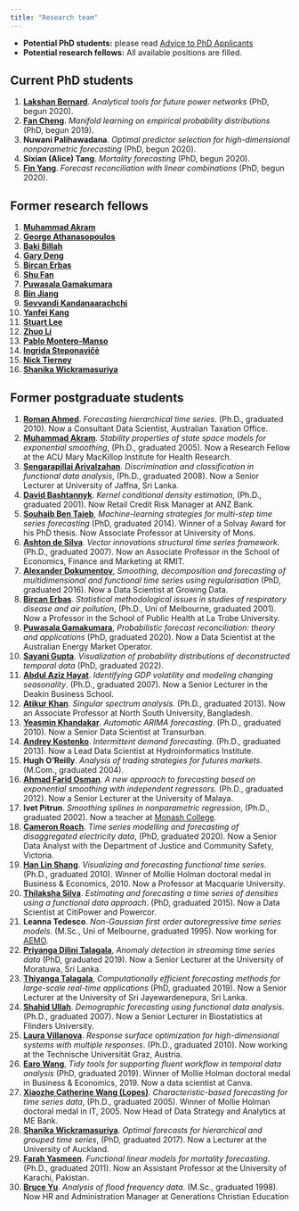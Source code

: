 ```yaml
---
title: "Research team"
---
```


  * **Potential PhD students:** please read [Advice to PhD Applicants](/hyndsight/phdapplicants/)
  * **Potential research fellows:** All available positions are filled.

## Current PhD students

  1. **[Lakshan Bernard](https://acems.org.au/our-people/lakshan-bernard)**. *Analytical tools for future power networks* (PhD, begun 2020).
  1. **[Fan Cheng](https://fancheng.me/)**. *Manifold learning on empirical probability distributions* (PhD, begun 2019). [<i class="fa fa-github-alt" style="color:#03396c;font-size:80%;padding-top:6px;"></i>](https://github.com/ffancheng) [<i class="fa fa-twitter" style="color:#03396c;font-size:80%;padding-top:6px;"></i>](https://twitter.com/fanchengfc)
  1. **Nuwani Palihawadana**. *Optimal predictor selection for high-dimensional nonparametric forecasting* (PhD, begun 2020).  [<i class="fa fa-github-alt" style="color:#03396c;font-size:80%;padding-top:6px;"></i>](https://github.com/nuwani-palihawadana)
  1. **Sixian (Alice) Tang**. *Mortality forecasting* (PhD, begun 2020).
  1. **[Fin Yang](https://yangzhuoranyang.com/)**. *Forecast reconciliation with linear combinations* (PhD, begun 2020). [<i class="fa fa-github-alt" style="color:#03396c;font-size:80%;padding-top:6px;"></i>](https://github.com/finyang/)

## Former research fellows

  1. **[Muhammad Akram](https://www.acu.edu.au/research-and-enterprise/our-research-institutes/mary-mackillop-institute-for-health-research/our-people/muhammad-akram)**
  1. **[George Athanasopoulos](https://research.monash.edu/en/persons/george-athanasopoulos)** [<i class="fa fa-github-alt" style="color:#03396c;font-size:80%;padding-top:6px;"></i>](https://github.com/georgeAthana)
  1. **[Baki Billah](https://research.monash.edu/en/persons/md-billah)**
  1. **[Gary Deng](https://www.linkedin.com/in/gary-minfeng-deng)**
  1. **[Bircan Erbas](https://scholars.latrobe.edu.au/display/berbas)**
  1. **[Shu Fan](http://users.monash.edu.au/~shufan/)**
  1. **[Puwasala Gamakumara](https://puwasala.netlify.app/)** [<i class="fa fa-github-alt" style="color:#03396c;font-size:80%;padding-top:6px;"></i>](https://github.com/PuwasalaG)
  1. **[Bin Jiang](https://www.linkedin.com/in/bin-jiang-44918b28/)**
  1. **[Sevvandi Kandanaarachchi](https://sevvandi.netlify.com/)** [<i class="fa fa-github-alt" style="color:#03396c;font-size:80%;padding-top:6px;"></i>](https://github.com/sevvandi) [<i class="fa fa-twitter" style="color:#03396c;font-size:80%;padding-top:6px;"></i>](https://twitter.com/sevvandik)
  1. **[Yanfei Kang](http://yanfei.site)** [<i class="fa fa-github-alt" style="color:#03396c;font-size:80%;padding-top:6px;"></i>](https://github.com/ykang) [<i class="fa fa-twitter" style="color:#03396c;font-size:80%;padding-top:6px;"></i>](https://twitter.com/yanfeikang)
  1. **[Stuart Lee](https://stuartlee.org/)** [<i class="fa fa-github-alt" style="color:#03396c;font-size:80%;padding-top:6px;"></i>](https://github.com/sa-lee/) [<i class="fa fa-twitter" style="color:#03396c;font-size:80%;padding-top:6px;"></i>](https://twitter.com/_StuartLee)
  1. **[Zhuo Li](https://sites.google.com/view/zhuo-li/home)**
  1. **[Pablo Montero-Manso](https://www.sydney.edu.au/business/about/our-people/academic-staff/pablo-monteromanso.html)** [<i class="fa fa-github-alt" style="color:#03396c;font-size:80%;padding-top:6px;"></i>](https://github.com/pmontman)
  1. **[Ingrida Steponavičė](http://users.monash.edu/~ingridas/)**
  1. **[Nick Tierney](https://www.njtierney.com/)** [<i class="fa fa-github-alt" style="color:#03396c;font-size:80%;padding-top:6px;"></i>](https://github.com/njtierney) [<i class="fa fa-twitter" style="color:#03396c;font-size:80%;padding-top:6px;"></i>](https://twitter.com/nj_tierney)
  1. **[Shanika Wickramasuriya](https://unidirectory.auckland.ac.nz/people/profile/s-wickramasuriya)** [<i class="fa fa-github-alt" style="color:#03396c;font-size:80%;padding-top:6px;"></i>](https://github.com/ShanikaLW)

## Former postgraduate students

  1. **[Roman Ahmed](https://www.linkedin.com/in/romanahmed)**. *Forecasting hierarchical time series*. (Ph.D., graduated 2010). Now a Consultant Data Scientist, Australian Taxation Office.
  1. **[Muhammad Akram](https://www.acu.edu.au/research-and-enterprise/our-research-institutes/mary-mackillop-institute-for-health-research/our-people/muhammad-akram)**. *Stability properties of state space models for exponential smoothing*, (Ph.D., graduated 2005). Now a Research Fellow at the ACU Mary MacKillop Institute for Health Research.
  1. **[Sengarapillai Arivalzahan](https://scholar.google.com/citations?user=jOoVou0AAAAJ)**. *Discrimination and classification in functional data analysis*, (Ph.D., graduated 2008). Now a Senior Lecturer at University of Jaffna, Sri Lanka.
  1. **[David Bashtannyk](https://www.linkedin.com/in/david-bashtannyk-53b30796)**. *Kernel conditional density estimation*, (Ph.D., graduated 2001). Now Retail Credit Risk Manager at ANZ Bank.
  1. **[Souhaib Ben Taieb](http://souhaib-bentaieb.com/)**, *Machine-learning strategies for multi-step time series forecasting* (PhD, graduated 2014). Winner of a Solvay Award for his PhD thesis. Now Associate Professor at University of Mons. [<i class="fa fa-github-alt" style="color:#03396c;font-size:80%;padding-top:6px;"></i>](https://github.com/bsouhaib/)
  1. **[Ashton de Silva](http://www.rmit.edu.au/contact/staff-contacts/academic-staff/d/de-silva-dr-ashton)**. *Vector innovations structural time series framework*. (Ph.D., graduated 2007). Now an Associate Professor in the School of Economics, Finance and Marketing at RMIT.
  1. **[Alexander Dokumentov](https://www.linkedin.com/in/dokumentov/)**, <em>Smoothing, decomposition and forecasting of multidimensional and functional time series using regularisation</em> (PhD, graduated 2016). Now a Data Scientist at Growing Data. [<i class="fa fa-github-alt" style="color:#03396c;font-size:80%;padding-top:6px;"></i>](https://github.com/dokal01/)
  1. **[Bircan Erbas](https://scholars.latrobe.edu.au/display/berbas)**. *Statistical methodological issues in studies of respiratory disease and air pollution*, (Ph.D., Uni of Melbourne, graduated 2001). Now a Professor in the School of Public Health at La Trobe University.
  1. **[Puwasala Gamakumara](https://puwasala.netlify.app/)**, *Probabilistic forecast reconciliation: theory and applications* (PhD, graduated 2020).  Now a Data Scientist at the Australian Energy Market Operator. [<i class="fa fa-github-alt" style="color:#03396c;font-size:80%;padding-top:6px;"></i>](https://github.com/PuwasalaG)
  1. **[Sayani Gupta](https://sayani.netlify.com/)**. *Visualization of probability distributions of deconstructed temporal data* (PhD, graduated 2022). [<i class="fa fa-github-alt" style="color:#03396c;font-size:80%;padding-top:6px;"></i>](https://github.com/Sayani07) [<i class="fa fa-twitter" style="color:#03396c;font-size:80%;padding-top:6px;"></i>](https://twitter.com/SayaniGupta07)
  1. **[Abdul Aziz Hayat](http://www.deakin.edu.au/about-deakin/people/abdul-hayat-muhammad)**. *Identifying GDP volatility and modeling changing seasonality*. (Ph.D., graduated 2007). Now a Senior Lecturer in the Deakin Business School.
  1. **[Atikur Khan](https://atikurkhan.net/)**. *Singular spectrum analysis.* (Ph.D., graduated 2013). Now an Associate Professor at North South University, Bangladesh.
  1. **[Yeasmin Khandakar](https://www.linkedin.com/in/yeasminkhandakar/)**. *Automatic ARIMA forecasting*. (Ph.D., graduated 2010). Now a Senior Data Scientist at Transurban.
  1. **[Andrey Kostenko](https://www.linkedin.com/in/akoste01/)**. *Intermittent demand forecasting*. (Ph.D., graduated 2013). Now a Lead Data Scientist at Hydroinformatics Institute.
  1. **Hugh O'Reilly**. *Analysis of trading strategies for futures markets*. (M.Com., graduated 2004).
  1. **[Ahmad Farid Osman](https://umexpert.um.edu.my/faridosman)**. *A new approach to forecasting based on exponential smoothing with independent regressors*. (Ph.D., graduated 2012). Now a Senior Lecturer at the University of Malaya.
  1. **Ivet Pitrun**. *Smoothing splines in nonparametric regression*, (Ph.D., graduated 2002). Now a teacher at [Monash College](http://www.monash.edu/monashcollege).
  1. **[Cameron Roach](https://www.linkedin.com/in/cameron-roach-00873b69/)**. *Time series modelling and forecasting of disaggregated electricity data*, (PhD, graduated 2020). Now a Senior Data Analyst with the Department of Justice and Community Safety, Victoria. [<i class="fa fa-github-alt" style="color:#03396c;font-size:80%;padding-top:6px;"></i>](https://github.com/camroach87/)
  1. **[Han Lin Shang](https://researchers.mq.edu.au/en/persons/hanlin-shang)**. *Visualizing and forecasting functional time series*. (Ph.D., graduated 2010). Winner of Mollie Holman doctoral medal in Business &amp; Economics, 2010. Now a Professor at Macquarie University.
  1. **[Thilaksha Silva](https://www.linkedin.com/in/thilakshasilva/)**. *Estimating and forecasting a time series of densities using a functional data approach*. (PhD, graduated 2015). Now a Data Scientist at CitiPower and Powercor.
  1. **Leanna Tedesco**. *Non-Gaussian first order autoregressive time series models*. (M.Sc., Uni of Melbourne, graduated 1995). Now working for [AEMO](https://aemo.com.au/en/about/careers/employee-stories/employee-in-the-spotlight-with-leanna-tedesco).
  1. **[Priyanga Dilini Talagala](http://prital.netlify.com/)**, *Anomaly detection in streaming time series data* (PhD, graduated 2019). Now a Senior Lecturer at the University of Moratuwa, Sri Lanka. [<i class="fa fa-github-alt" style="color:#03396c;font-size:80%;padding-top:6px;"></i>](https://github.com/pridiltal) [<i class="fa fa-twitter" style="color:#03396c;font-size:80%;padding-top:6px;"></i>](https://twitter.com/pridiltal)
  1. **[Thiyanga Talagala](https://thiyanga.netlify.com/)**, *Computationally efficient forecasting methods for large-scale real-time applications* (PhD, graduated 2019). Now a Senior Lecturer at the University of Sri Jayewardenepura, Sri Lanka. [<i class="fa fa-github-alt" style="color:#03396c;font-size:80%;padding-top:6px;"></i>](https://github.com/thiyangt) [<i class="fa fa-twitter" style="color:#03396c;font-size:80%;padding-top:6px;"></i>](https://twitter.com/thiyangt)
  1. **[Shahid Ullah](https://www.flinders.edu.au/people/shahid.ullah)**. *Demographic forecasting using functional data analysis*. (Ph.D., graduated 2007). Now a Senior Lecturer in Biostatistics at Flinders University.
  1. **[Laura Villanova](https://scholar.google.com.au/citations?user=OeZdcD0AAAAJ)**. *Response surface optimization for high-dimensional systems with multiple responses*. (Ph.D., graduated 2010). Now working at the Technische Universität Graz, Austria.
  1. **[Earo Wang](http://earo.me)**, *Tidy tools for supporting fluent workflow in temporal data analysis* (PhD, graduated 2019). Winner of Mollie Holman doctoral medal in Business &amp; Economics, 2019. Now a data scientist at Canva. [<i class="fa fa-github-alt" style="color:#03396c;font-size:80%;padding-top:6px;"></i>](https://github.com/earowang) [<i class="fa fa-twitter" style="color:#03396c;font-size:80%;padding-top:6px;"></i>](https://twitter.com/earowang)
  1. **[Xiaozhe Catherine Wang (Lopes)](https://www.linkedin.com/in/catherine-lopes/)**. *Characteristic-based forecasting for time series data*, (Ph.D., graduated 2005). Winner of Mollie Holman doctoral medal in IT, 2005. Now Head of Data Strategy and Analytics at ME Bank.
  1. **[Shanika Wickramasuriya](https://unidirectory.auckland.ac.nz/people/profile/s-wickramasuriya)**. *Optimal forecasts for hierarchical and grouped time series*, (PhD, graduated 2017). Now a Lecturer at the University of Auckland. [<i class="fa fa-github-alt" style="color:#03396c;font-size:80%;padding-top:6px;"></i>](https://github.com/ShanikaLW)
  1. **[Farah Yasmeen](https://www.researchgate.net/profile/Farah_Yasmeen)**. *Functional linear models for mortality forecasting*. (Ph.D., graduated 2011). Now an Assistant Professor at the University of Karachi, Pakistan.
  1. **[Bruce Yu](https://www.linkedin.com/in/bruce-yu-198a3a10)**. *Analysis of flood frequency data*. (M.Sc., graduated 1998). Now HR and Administration Manager at Generations Christian Education
